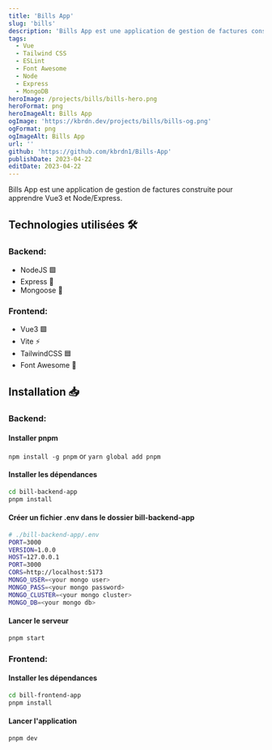 ```yaml
---
title: 'Bills App'
slug: 'bills'
description: 'Bills App est une application de gestion de factures construite pour apprendre Vue3 et Node/Express.'
tags:
  - Vue
  - Tailwind CSS
  - ESLint
  - Font Awesome
  - Node
  - Express
  - MongoDB
heroImage: /projects/bills/bills-hero.png
heroFormat: png
heroImageAlt: Bills App
ogImage: 'https://kbrdn.dev/projects/bills/bills-og.png'
ogFormat: png
ogImageAlt: Bills App
url: ''
github: 'https://github.com/kbrdn1/Bills-App'
publishDate: 2023-04-22
editDate: 2023-04-22
---
```


Bills App est une application de gestion de factures construite pour apprendre Vue3 et Node/Express.

## Technologies utilisées 🛠️

### Backend:

- NodeJS 🟩
- Express 🚂
- Mongoose 🍃

### Frontend:

- Vue3 🟩
- Vite ⚡
- TailwindCSS 🟦
- Font Awesome 🎨

## Installation 📥 

### Backend:

#### Installer pnpm

`npm install -g pnpm` or `yarn global add pnpm`

#### Installer les dépendances

```sh
cd bill-backend-app
pnpm install
```

#### Créer un fichier .env dans le dossier bill-backend-app

```sh
# ./bill-backend-app/.env
PORT=3000
VERSION=1.0.0
HOST=127.0.0.1
PORT=3000
CORS=http://localhost:5173
MONGO_USER=<your mongo user>
MONGO_PASS=<your mongo password>
MONGO_CLUSTER=<your mongo cluster>
MONGO_DB=<your mongo db>
```

#### Lancer le serveur

```sh
pnpm start
```

### Frontend:

#### Installer les dépendances

```sh
cd bill-frontend-app
pnpm install
```

#### Lancer l'application

```sh
pnpm dev
```
